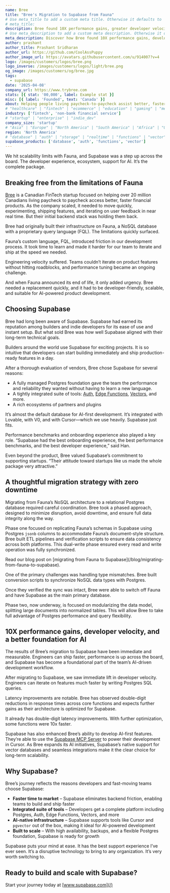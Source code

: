 ```yaml
---
name: Bree
title: "Bree's Migration to Supabase from Fauna"
# Use meta_title to add a custom meta title. Otherwise it defaults to '{name} | Supabase Customer Stories':
# meta_title:
description: Bree found 10X performance gains, greater developer velocity, and a better foundation for AI when switching to Supabase.
# Use meta_description to add a custom meta description. Otherwise it defaults to {description}:
meta_description: Discover how Bree found 10X performance gains, developer velocity, and a better foundation for AI when switching to Supabase.
author: prashant
author_title: Prashant Sridharan
author_url: https://github.com/CoolAssPuppy
author_image_url: https://avatars.githubusercontent.com/u/914007?v=4
logo: /images/customers/logos/bree.png
logo_inverse: /images/customers/logos/light/bree.png
og_image: /images/customers/og/bree.jpg
tags:
  - supabase
date: '2025-04-08'
company_url: https://www.trybree.com
stats: [{ stat: '00,000', label: Example stat }]
misc: [{ label: 'Founded', text: 'Canada' }]
about: Helping people living paycheck-to-paycheck assist better, faster financial products.
# "healthcare" | "fintech" | "ecommerce" | "education" | "gaming" | "media" | "real-estate" | "saas" | "social" | "analytics" | "ai" | "developer-tools"
industry: ['fintech', 'non-bank financial service']
# "startup" | "enterprise" | "indie_dev"
company_size: 'startup'
# "Asia" | "Europe" | "North America" | "South America" | "Africa" | "Oceania"
region: 'North America'
# "database" | "auth" | "storage" | "realtime" | "functions" | "vector"
supabase_products: ['database', 'auth', 'functions', 'vector']
---
```


<Quote img="ryan-han-bree.png" caption="Ryan Han, Head of Machine Learning, Bree">
  We hit scalability limits with Fauna, and Supabase was a step up across the board. The developer
  experience, ecosystem, support for AI. It’s the complete package.
</Quote>

## Breaking free from the limitations of Fauna

[Bree](https://www.trybree.com) is a Canadian FinTech startup focused on helping over 20 million Canadians living paycheck to paycheck access better, faster financial products. As the company scaled, it needed to move quickly, experimenting, shipping features, and iterating on user feedback in near real time. But their initial backend stack was holding them back.

Bree had originally built their infrastructure on Fauna, a NoSQL database with a proprietary query language (FQL). The limitations quickly surfaced.

<Quote img="ryan-han-bree.png" caption="Ryan Han, Head of Machine Learning, Bree">
  Fauna’s custom language, FQL, introduced friction in our development process. It took time to
  learn and made it harder for our team to iterate and ship at the speed we needed.
</Quote>

Engineering velocity suffered. Teams couldn’t iterate on product features without hitting roadblocks, and performance tuning became an ongoing challenge.

And when Fauna announced its end of life, it only added urgency. Bree needed a replacement quickly, and it had to be developer-friendly, scalable, and suitable for AI-powered product development.

## Choosing Supabase

Bree had long been aware of Supabase. Supabase had earned its reputation among builders and indie developers for its ease of use and instant setup. But what sold Bree was how well Supabase aligned with their long-term technical goals.

<Quote img="ryan-han-bree.png" caption="Ryan Han, Head of Machine Learning, Bree">
  Builders around the world use Supabase for exciting projects. It is so intuitive that developers
  can start building immediately and ship production-ready features in a day.
</Quote>

After a thorough evaluation of vendors, Bree chose Supabase for several reasons:

- A fully managed Postgres foundation gave the team the performance and reliability they wanted without having to learn a new language.
- A tightly integrated suite of tools: [Auth](/auth), [Edge Functions](/edge-functions), [Vectors](/modules/vector), and more.
- A rich ecosystems of partners and plugins

<Quote img="ryan-han-bree.png" caption="Ryan Han, Head of Machine Learning, Bree">
  It’s almost the default database for AI-first development. It’s integrated with Lovable, with V0,
  and with Cursor—which we use heavily. Supabase just fits.
</Quote>

Performance benchmarks and onboarding experience also played a key role. “Supabase had the best onboarding experience, the best performance benchmarks, and the best developer experience,” said Han.

Even beyond the product, Bree valued Supabase’s commitment to supporting startups. “Their attitude toward startups like us made the whole package very attractive.”

## A thoughtful migration strategy with zero downtime

Migrating from Fauna’s NoSQL architecture to a relational Postgres database required careful coordination. Bree took a phased approach, designed to minimize disruption, avoid downtime, and ensure full data integrity along the way.

Phase one focused on replicating Fauna’s schemas in Supabase using Postgres `jsonb` columns to accommodate Fauna’s document-style structure. Bree built ETL pipelines and verification scripts to ensure data consistency across both platforms. This dual-write phase ensured every read and write operation was fully synchronized.

<Admonition>
Read our blog post on [migrating from Fauna to Supabase](/blog/migrating-from-fauna-to-supabase).
</Admonition>

One of the primary challenges was handling type mismatches. Bree built conversion scripts to synchronize NoSQL data types with Postgres.

Once they verified the sync was intact, Bree were able to switch off Fauna and have Supabase as the main primary database.

Phase two, now underway, is focused on modularizing the data model, splitting large documents into normalized tables. This will allow Bree to take full advantage of Postgres performance and query flexibility.

## 10X performance gains, developer velocity, and a better foundation for AI

The results of Bree’s migration to Supabase have been immediate and measurable. Engineers can ship faster, performance is up across the board, and Supabase has become a foundational part of the team’s AI-driven development workflow.

<Quote img="ryan-han-bree.png" caption="Ryan Han, Head of Machine Learning, Bree">
  After migrating to Supabase, we saw immediate lift in developer velocity. Engineers can iterate on
  features much faster by writing Postgres SQL queries.
</Quote>

Latency improvements are notable. Bree has observed double-digit reductions in response times across core functions and expects further gains as their architecture is optimized for Supabase.

<Quote img="ryan-han-bree.png" caption="Ryan Han, Head of Machine Learning, Bree">
  It already has double-digit latency improvements. With further optimization, some functions were
  10x faster.
</Quote>

Supabase has also enhanced Bree’s ability to develop AI-first features. They’re able to use the [Supabase MCP Server](/docs/guides/getting-started/mcp) to power their development in Cursor. As Bree expands its AI initiatives, Supabase’s native support for vector databases and seamless integrations make it the clear choice for long-term scalability.

## Why Supabase?

Bree’s journey reflects the reasons developers and fast-moving teams choose Supabase:

- **Faster time to market** – Supabase eliminates backend friction, enabling teams to build and ship faster
- **Integrated suite of tools** – Developers get a complete platform including Postgres, Auth, Edge Functions, Vectors, and more
- **AI-native infrastructure** – Supabase supports tools like Cursor and `pgvector` out of the box, making it ideal for AI-powered development
- **Built to scale** – With high availability, backups, and a flexible Postgres foundation, Supabase is ready for growth

<Quote img="ryan-han-bree.png" caption="Ryan Han, Head of Machine Learning, Bree">
  Supabase puts your mind at ease. It has the best support experience I’ve ever seen. It’s a
  disruptive technology to bring to any organization. It’s very worth switching to.
</Quote>

## **Ready to build and scale with Supabase?**

Start your journey today at [www.supabase.com](/)
